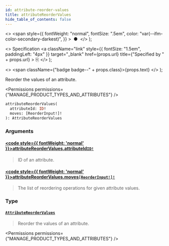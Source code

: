 ```yaml
---
id: attribute-reorder-values
title: attributeReorderValues
hide_table_of_contents: false
---
```


  <>
    <span
      style={{
        fontWeight: "normal",
        fontSize: ".5em",
        color: "var(--ifm-color-secondary-darkest)",
      }}
    >
      &nbsp;●&nbsp;
    </span>
  </>
);

  <>
    Specification
    <a
      className="link"
      style={{ fontSize: "1.5em", paddingLeft: "4px" }}
      target="\_blank"
      href={props.url}
      title={"Specified by " + props.url}
    >
      ⎘
    </a>
  </>
);

  <>
    <span className={"badge badge--" + props.class}>{props.text}</span>
  </>
);

Reorder the values of an attribute.

<Permissions permissions={"MANAGE_PRODUCT_TYPES_AND_ATTRIBUTES"} />

```graphql
attributeReorderValues(
  attributeId: ID!
  moves: [ReorderInput!]!
): AttributeReorderValues
```

### Arguments

#### [<code style={{ fontWeight: 'normal' }}>attributeReorderValues.<b>attributeId</b></code>](#)<Bullet />[`ID!`](../../../api-reference/miscellaneous/scalars/id) <Badge class="secondary" text="non-null"/> <Badge class="secondary" text="scalar"/> <Badge class="secondary" text="miscellaneous"/>

> ID of an attribute.

#### [<code style={{ fontWeight: 'normal' }}>attributeReorderValues.<b>moves</b></code>](#)<Bullet />[`[ReorderInput!]!`](../../../api-reference/miscellaneous/inputs/reorder-input) <Badge class="secondary" text="non-null"/> <Badge class="secondary" text="input"/> <Badge class="secondary" text="miscellaneous"/>

> The list of reordering operations for given attribute values.

### Type

#### [`AttributeReorderValues`](../../../api-reference/attributes/objects/attribute-reorder-values) <Badge class="secondary" text="object"/> <Badge class="secondary" text="attributes"/>

> Reorder the values of an attribute.

<Permissions permissions={"MANAGE_PRODUCT_TYPES_AND_ATTRIBUTES"} />

>

